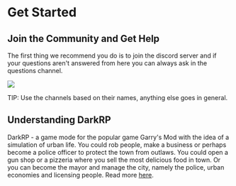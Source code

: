 
# Get Started

## Join the Community and Get Help

The first thing we recommend you do is to join the discord server and if your questions aren't answered from here you can always ask in the questions channel.

[![](/button-discord.png)](https://discord.gg/TAc6xTcTNk)

<Callout emoji="💡">
    TIP: Use the channels based on their names, anything else goes in general.
</Callout>

## Understanding DarkRP

DarkRP - a game mode for the popular game Garry's Mod with the idea of a simulation of urban life.
You could rob people, make a business or perhaps become a police officer to protect the town from outlaws.
You could open a gun shop or a pizzeria where you sell the most delicious food in town.
Or you can become the mayor and manage the city, namely the police, urban economies and licensing people.
Read more [here](https://darkrp.miraheze.org/wiki/Main_Page).


